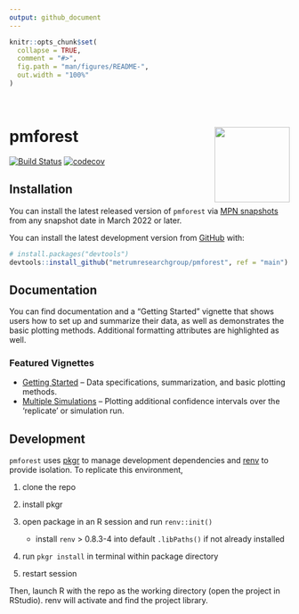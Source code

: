 ```yaml
---
output: github_document
---
```


<!-- README.md is generated from README.Rmd. Please edit that file -->

```r
knitr::opts_chunk$set(
  collapse = TRUE,
  comment = "#>",
  fig.path = "man/figures/README-",
  out.width = "100%"
)
```

<br>

# pmforest <a href='https:/metrumresearchgroup.github.io/pmforest'><img src='man/figures/logo.png' align="right" width="135px"/></a>

<!-- badges: start -->
[![Build Status](https://github-drone.metrumrg.com/api/badges/metrumresearchgroup/pmforest/status.svg)](https://github-drone.metrumrg.com/metrumresearchgroup/pmforest)
[![codecov](https://codecov.io/gh/metrumresearchgroup/pmforest/branch/main/graph/badge.svg)](https://codecov.io/gh/metrumresearchgroup/pmforest)
<!-- badges: end -->



## Installation
You can install the latest released version of `pmforest` via [MPN snapshots](https://mpn.metworx.com/docs/snapshots/) from any snapshot date in March 2022 or later. 

You can install the latest development version from [GitHub](https://github.com/) with: 

``` r
# install.packages("devtools")
devtools::install_github("metrumresearchgroup/pmforest", ref = "main")
```

## Documentation

You can find documentation and a "Getting Started" vignette that shows users how to set up and summarize their data, as well as demonstrates the basic plotting methods. Additional formatting attributes are highlighted as well.


### Featured Vignettes

* [Getting Started](https://metrumresearchgroup.github.io/pmforest/articles/getting-started.html) -- Data specifications, summarization, and basic plotting methods.
* [Multiple Simulations](https://metrumresearchgroup.github.io/pmforest/articles/multiple-simulations.html) -- Plotting additional confidence intervals over the 'replicate' or simulation run.

## Development

`pmforest` uses [pkgr](https://github.com/metrumresearchgroup/pkgr) to manage 
development dependencies and [renv](https://rstudio.github.io/renv/) to provide 
isolation. To replicate this environment, 

1. clone the repo

2. install pkgr

3. open package in an R session and run `renv::init()` 
   - install `renv` > 0.8.3-4 into default `.libPaths()` if not already installed

3. run `pkgr install` in terminal within package directory

4. restart session

Then, launch R with the repo as the working directory (open the project in 
RStudio). renv will activate and find the project library.
